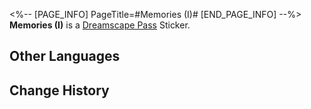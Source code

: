 <%-- [PAGE_INFO]
PageTitle=#Memories (I)#
[END_PAGE_INFO] --%>
{{Stub|Location information}}
{{Item Infobox
|id          = 223370
|image       = Dreamscape Pass Sticker Text.png{{subst:void|<!--$UPLOAD:<<SpriteOutput/TravelBrochure/StickFigures/TBComStickIcon.png>-<Dreamscape Pass Sticker Text.png>-<Item Icons>>-->}}
|type        = Dreamscape Pass Sticker
|type2       = A Certain Someone's Past Stickers
|invCategory = 
|rarity      = 4
|effect      = 
|description = Digital stickers that can be used to decorate the pages of the Dreamtour Handbook. They come in many different styles.
|source1     = [[Perceive someone's memory about doors]]
}}
{{Description|Someone is knocking at the door, but I dare not answer.}}
'''Memories (I)''' is a [[Dreamscape Pass]] Sticker.

==Other Languages==
{{Other Languages
|en   = Memories (I)
|zhs  = 回忆•其一
|zht  = 回憶•其一
|ja   = 記憶・1
|ko   = 기억•1
|es   = Evocación I
|fr   = Souvenirs&nbsp;(I)
|ru   = Воспоминания I
|th   = ความทรงจำ 1
|vi   = Hồi Ức (1)
|de   = Erinnerungen (I)
|id   = Ingatan 1
|pt   = Memórias (I)
}}

==Change History==
{{Change History|2.0}}